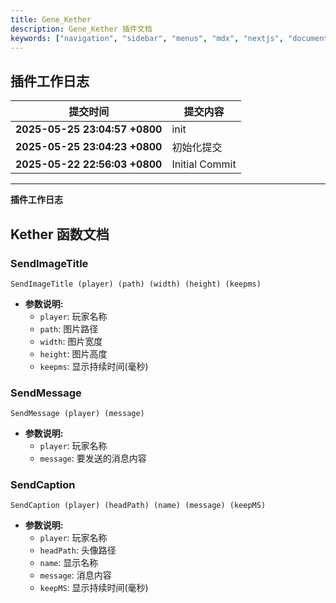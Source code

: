 ```yaml
---
title: Gene_Kether
description: Gene_Kether 插件文档
keywords: ["navigation", "sidebar", "menus", "mdx", "nextjs", "documents"]
---
```


## 插件工作日志

| 提交时间                              | 提交内容                                                                          |
|--------------------------------------|---------------------------------------------------------------------------------|
| **2025-05-25 23:04:57 +0800** | init |
| **2025-05-25 23:04:23 +0800** | 初始化提交 |
| **2025-05-22 22:56:03 +0800** | Initial Commit |
---
**插件工作日志**

## Kether 函数文档

### SendImageTitle
```
SendImageTitle (player) (path) (width) (height) (keepms)
```
- **参数说明:**
  - `player`: 玩家名称
  - `path`: 图片路径
  - `width`: 图片宽度
  - `height`: 图片高度
  - `keepms`: 显示持续时间(毫秒)

### SendMessage
```
SendMessage (player) (message)
```
- **参数说明:**
  - `player`: 玩家名称
  - `message`: 要发送的消息内容

### SendCaption
```
SendCaption (player) (headPath) (name) (message) (keepMS)
```
- **参数说明:**
  - `player`: 玩家名称
  - `headPath`: 头像路径
  - `name`: 显示名称
  - `message`: 消息内容
  - `keepMS`: 显示持续时间(毫秒)
